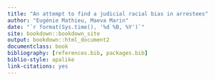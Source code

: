 ```yaml
--- 
title: "An attempt to find a judicial racial bias in arrestees"
author: "Eugénie Mathieu, Maeva Marin"
date: "`r format(Sys.time(), '%d %B, %Y')`"
site: bookdown::bookdown_site
output: bookdown::html_document2
documentclass: book
bibliography: [references.bib, packages.bib]
biblio-style: apalike
link-citations: yes
---
```


